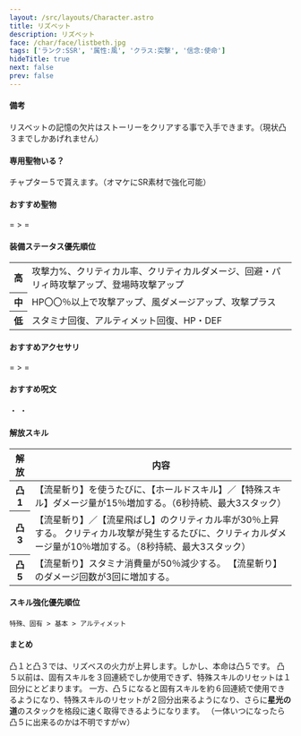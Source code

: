 ```yaml
---
layout: /src/layouts/Character.astro
title: リズベット
description: リズベット
face: /char/face/listbeth.jpg
tags: ['ランク:SSR', '属性:風', 'クラス:突撃', '信念:使命']
hideTitle: true
next: false
prev: false
---
```


#### 備考
リスベットの記憶の欠片はストーリーをクリアする事で入手できます。（現状凸３までしかあげれません）

#### 専用聖物いる？
チャプター５で貰えます。（オマケにSR素材で強化可能）

#### おすすめ聖物
<div className={'flex gap-2'}>
  <RelicIcon rank={'SSR'} name={'専用'}/>
  <span> = </span>
  <RelicIcon rank={'SR'} name={'カプラン王朝実録'}/>
  <span> > </span>
  <RelicIcon rank={'R'} name={'不思議な霊物辞典'}/>
  <span> = </span>
  <RelicIcon rank={'SR'} name={'銀翼の祈願<'}/>
</div>

#### 装備ステータス優先順位
<table>
  <tbody>
    <tr>
      <th>高</th>
      <td>
        攻撃力%、クリティカル率、クリティカルダメージ、回避・パリィ時攻撃アップ、登場時攻撃アップ
      </td>
    </tr>
    <tr>
      <th>中</th>
      <td>
        HP〇〇％以上で攻撃アップ、風ダメージアップ、攻撃プラス
      </td>
    </tr>
    <tr>
      <th>低</th>
      <td>
        スタミナ回復、アルティメット回復、HP・DEF
      </td>
    </tr>
  </tbody>
</table>

#### おすすめアクセサリ
<div className={'flex gap-2'}>
  <AccessoriesIcon className={'fighter'} name="Ring of Inspiration" lang={'jp'} noShine={true}/>
  <span> = </span>
  <AccessoriesIcon className={'fighter'} name="Earrings of Comeback" lang={'jp'} noShine={true}/>
  <span> > </span>
  <AccessoriesIcon className={'fighter'} name="Ring of Fury" lang={'jp'} noShine={true}/>
  <span> = </span>
  <AccessoriesIcon className={'fighter'} name="Necklace of Hunt" lang={'jp'} noShine={true}/>
</div>

#### おすすめ呪文
<div className={'relative flex gap-2'}>
  <span className={'flex flex-row gap-2'}>
    <SpellIcon type="deer" count={2}/>
    <SpellIcon type="marksman" count={2}/>
  </span>
  <span> ・ </span>
  <span className={'flex flex-row gap-2'}>
    <SpellIcon type="archer" count={2}/>
    <SpellIcon type="deer" count={2}/>
  </span>
  <span> ・ </span>
  <span className={'flex flex-row gap-2'}>
    <SpellIcon type="wolf" count={2}/>
    <SpellIcon type="archer" count={2}/>
  </span>
</div>

#### 解放スキル
<table>
  <thead>
    <tr>
      <th style={{minWidth: '50px'}}>解放</th>
      <th>内容</th>
    </tr>
  </thead>
  <tbody>
    <tr>
      <th>凸1</th>
      <td>
        【流星斬り】を使うたびに、【ホールドスキル】／【特殊スキル】ダメージ量が15％増加する。（6秒持続、最大3スタック）
      </td>
    </tr>
    <tr>
      <th>凸3</th>
      <td>
        【流星斬り】／【流星飛ばし】のクリティカル率が30％上昇する。
        クリティカル攻撃が発生するたびに、クリティカルダメージ量が10％増加する。（8秒持続、最大3スタック）
      </td>
    </tr>
    <tr>
      <th>凸5</th>
      <td>
        【流星斬り】スタミナ消費量が50％減少する。
        【流星斬り】のダメージ回数が3回に増加する。
      </td>
    </tr>
  </tbody>
</table>

#### スキル強化優先順位
`特殊、固有 > 基本 > アルティメット`

#### まとめ
凸１と凸３では、リズベスの火力が上昇します。しかし、本命は凸５です。
凸５以前は、固有スキルを３回連続でしか使用できず、特殊スキルのリセットは１回分にとどまります。
一方、凸５になると固有スキルを約６回連続で使用できるようになり、特殊スキルのリセットが２回分出来るようになり、さらに**星光の道**のスタックを格段に速く取得できるようになります。
（一体いつになったら凸５に出来るのかは不明ですがｗ）